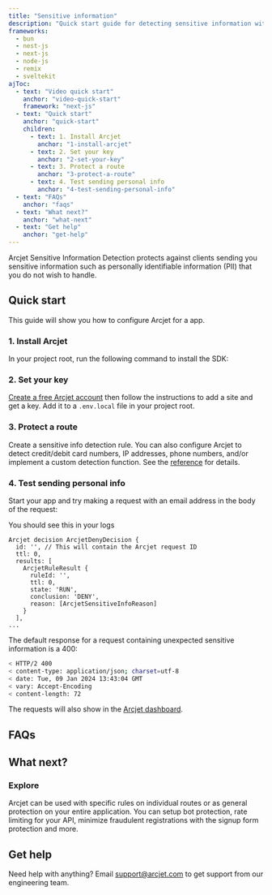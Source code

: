 ```yaml
---
title: "Sensitive information"
description: "Quick start guide for detecting sensitive information with Arcjet in your Next.js, Node.js, Bun, Remix, or SvelteKit app."
frameworks:
  - bun
  - nest-js
  - next-js
  - node-js
  - remix
  - sveltekit
ajToc:
  - text: "Video quick start"
    anchor: "video-quick-start"
    framework: "next-js"
  - text: "Quick start"
    anchor: "quick-start"
    children:
      - text: 1. Install Arcjet
        anchor: "1-install-arcjet"
      - text: 2. Set your key
        anchor: "2-set-your-key"
      - text: 3. Protect a route
        anchor: "3-protect-a-route"
      - text: 4. Test sending personal info
        anchor: "4-test-sending-personal-info"
  - text: "FAQs"
    anchor: "faqs"
  - text: "What next?"
    anchor: "what-next"
  - text: "Get help"
    anchor: "get-help"
---
```







Arcjet Sensitive Information Detection protects against clients sending you
sensitive information such as personally identifiable information (PII) that
you do not wish to handle.

<WhatIsArcjet />

## Quick start

This guide will show you how to configure Arcjet for a <FrameworkName client:load />
app.

### 1. Install Arcjet

In your project root, run the following command to install the SDK:

<SlotByFramework client:load>
  <Step1Bun slot="bun" />
  <Step1NestJs slot="nest-js" />
  <Step1NextJs slot="next-js" />
  <Step1NodeJs slot="node-js" />
  <StepRemix slot="remix" />
  <Step1SvelteKit slot="sveltekit" />
</SlotByFramework>

### 2. Set your key

[Create a free Arcjet account](https://app.arcjet.com) then follow the
instructions to add a site and get a key. Add it to a `.env.local` file in your
project root.

<SlotByFramework client:load>
  <Step2SetEnv slot="bun" />
  <Step2SetEnv slot="nest-js" />
  <Step2 slot="next-js" />
  <Step2SetEnv slot="node-js" />
  <Step2 slot="remix" />
  <Step2 slot="sveltekit" />
</SlotByFramework>

### 3. Protect a route

Create a sensitive info detection rule. You can also configure Arcjet to detect
credit/debit card numbers, IP addresses, phone numbers, and/or implement a
custom detection function. See the [reference](/sensitive-info/reference) for
details.

<SlotByFramework client:load>
  <Step3Bun slot="bun" />
  <Step3NestJs slot="nest-js" />
  <Step3NextJs slot="next-js" />
  <Step3NodeJs slot="node-js" />
  <Step3Remix slot="remix" />
  <Step3SvelteKit slot="sveltekit" />
</SlotByFramework>

### 4. Test sending personal info

Start your app and try making a request with an email address in the body of the
request:

<SlotByFramework client:load>
  <Step4Bun slot="bun" />
  <Step4NestJs slot="nest-js" />
  <Step4NextJs slot="next-js" />
  <Step4NodeJs slot="node-js" />
  <Step4Remix slot="remix" />
  <Step4SvelteKit slot="sveltekit" />
</SlotByFramework>

You should see this in your logs

```text
Arcjet decision ArcjetDenyDecision {
  id: '', // This will contain the Arcjet request ID
  ttl: 0,
  results: [
    ArcjetRuleResult {
      ruleId: '',
      ttl: 0,
      state: 'RUN',
      conclusion: 'DENY',
      reason: [ArcjetSensitiveInfoReason]
    }
  ],
...
```

The default response for a request containing unexpected sensitive information
is a 400:

```sh
< HTTP/2 400
< content-type: application/json; charset=utf-8
< date: Tue, 09 Jan 2024 13:43:04 GMT
< vary: Accept-Encoding
< content-length: 72
```

The requests will also show in the [Arcjet dashboard](https://app.arcjet.com).

## FAQs

<FAQs />

## What next?

<CardGrid>
  <LinkCard
    title="Sensitive Information reference"
    href="/sensitive-info/reference"
    description="Full details about Sensitive Info."
  />
  <LinkCard
    title="Testing"
    href="/testing"
    description="Write tests for your rules."
  />
</CardGrid>

### Explore

Arcjet can be used with specific rules on individual routes or as general
protection on your entire application. You can setup bot protection, rate
limiting for your API, minimize fraudulent registrations with the signup form
protection and more.

<CardGrid>
  <LinkCard
    title="Example apps"
    href="https://github.com/arcjet/arcjet-js/tree/main/examples"
    description="Check out the examples."
  />
  <LinkCard
    title="Learn how Arcjet works"
    href="/architecture"
    description="Arcjet's architecture."
  />
  <SdkReferenceLinkByFramework />
</CardGrid>

## Get help

Need help with anything? Email support@arcjet.com to get support from our
engineering team.

<Comments />
